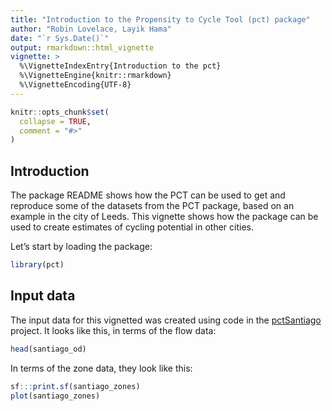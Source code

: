 ```yaml
---
title: "Introduction to the Propensity to Cycle Tool (pct) package"
author: "Robin Lovelace, Layik Hama"
date: "`r Sys.Date()`"
output: rmarkdown::html_vignette
vignette: >
  %\VignetteIndexEntry{Introduction to the pct}
  %\VignetteEngine{knitr::rmarkdown}
  %\VignetteEncoding{UTF-8}
---
```


```r
knitr::opts_chunk$set(
  collapse = TRUE,
  comment = "#>"
)
```

## Introduction

The package README shows how the PCT can be used to get and reproduce some of the datasets from the PCT package, based on an example in the city of Leeds.
This vignette shows how the package can be used to create estimates of cycling potential in other cities.

Let's start by loading the package:

```r
library(pct)
```

## Input data

The input data for this vignetted was created using code in the [pctSantiago](https://github.com/pedalea/pctSantiago) project.
It looks like this, in terms of the flow data:

```r
head(santiago_od)
```

In terms of the zone data, they look like this:



```r
sf:::print.sf(santiago_zones)
plot(santiago_zones)
```
